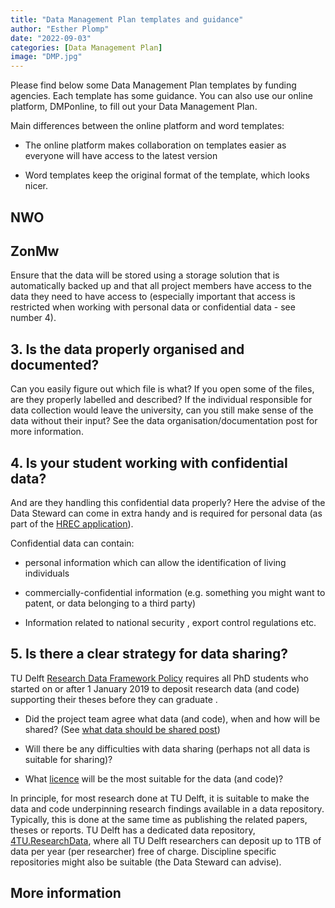 ```yaml
---
title: "Data Management Plan templates and guidance"
author: "Esther Plomp"
date: "2022-09-03"
categories: [Data Management Plan]
image: "DMP.jpg"
---
```


Please find below some Data Management Plan templates by funding agencies. Each template has some guidance. You can also use our online platform, DMPonline, to fill out your Data Management Plan.

Main differences between the online platform and word templates:

-   The online platform makes collaboration on templates easier as everyone will have access to the latest version

-   Word templates keep the original format of the template, which looks nicer.

## NWO

## ZonMw

Ensure that the data will be stored using a storage solution that is automatically backed up and that all project members have access to the data they need to have access to (especially important that access is restricted when working with personal data or confidential data - see number 4).

## 3. Is the data properly organised and documented?

Can you easily figure out which file is what? If you open some of the files, are they properly labelled and described? If the individual responsible for data collection would leave the university, can you still make sense of the data without their input? See the data organisation/documentation post for more information.

## 4. Is your student working with confidential data?

And are they handling this confidential data properly? Here the advise of the Data Steward can come in extra handy and is required for personal data (as part of the [HREC application](https://www.tudelft.nl/over-tu-delft/strategie/integriteitsbeleid/human-research-ethics)).

Confidential data can contain:

-   personal information which can allow the identification of living individuals

-   commercially-confidential information (e.g. something you might want to patent, or data belonging to a third party)

-   Information related to national security , export control regulations etc.

## 5. Is there a clear strategy for data sharing?

TU Delft [Research Data Framework Policy](https://doi.org/10.5281/zenodo.2573159) requires all PhD students who started on or after 1 January 2019 to deposit research data (and code) supporting their theses before they can graduate .

-   Did the project team agree what data (and code), when and how will be shared? (See [what data should be shared post](https://estherplomp.github.io/TNW-OS-support/posts/data-sharing-what/))

-   Will there be any difficulties with data sharing (perhaps not all data is suitable for sharing)?

-   What [licence](https://estherplomp.github.io/TNW-OS-support/posts/licenses/) will be the most suitable for the data (and code)?

In principle, for most research done at TU Delft, it is suitable to make the data and code underpinning research findings available in a data repository. Typically, this is done at the same time as publishing the related papers, theses or reports. TU Delft has a dedicated data repository, [4TU.ResearchData](https://data.4tu.nl/info/en/), where all TU Delft researchers can deposit up to 1TB of data per year (per researcher) free of charge. Discipline specific repositories might also be suitable (the Data Steward can advise).

## **More information**
